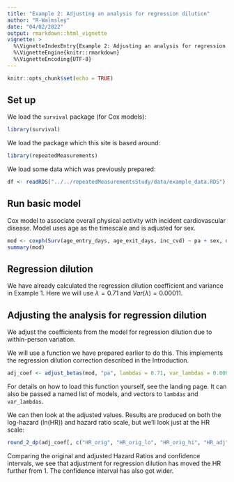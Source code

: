 ```yaml
---
title: "Example 2: Adjusting an analysis for regression dilution"
author: "R-Walmsley"
date: "04/02/2022"
output: rmarkdown::html_vignette
vignette: >
  %\VignetteIndexEntry{Example 2: Adjusting an analysis for regression dilution}
  %\VignetteEngine{knitr::rmarkdown}
  %\VignetteEncoding{UTF-8}
---
```


```r
knitr::opts_chunk$set(echo = TRUE)
```

## Set up 

We load the `survival` package (for Cox models):
```r
library(survival)
```

We load the package which this site is based around:
```r
library(repeatedMeasurements)
```

We load some data which was previously prepared:
```r
df <- readRDS("../../repeatedMeasurementsStudy/data/example_data.RDS")
```

## Run basic model

Cox model to associate overall physical activity with incident cardiovascular disease. Model uses age as the timescale and is adjusted for sex.
```r
mod <- coxph(Surv(age_entry_days, age_exit_days, inc_cvd) ~ pa + sex, df)
summary(mod)
```

## Regression dilution 

We have already calculated the regression dilution coefficient and variance in Example 1. Here we will use $\lambda = 0.71$ and $Var(\lambda) = 0.00011$.

## Adjusting the analysis for regression dilution 

We adjust the coefficients from the model for regression dilution due to within-person variation. 

We will use a function we have prepared earlier to do this. This implements the regression dilution correction described in the Introduction. 

```r
adj_coef <- adjust_betas(mod, "pa", lambdas = 0.71, var_lambdas = 0.00011)
```

For details on how to load this function yourself, see the landing page. It can also be passed a named list of models, and vectors to `lambdas` and `var_lambdas`. 

We can then look at the adjusted values. Results are produced on both the log-hazard (ln(HR)) and hazard ratio scale, but we'll look just at the HR scale:
```r
round_2_dp(adj_coef[, c("HR_orig", "HR_orig_lo", "HR_orig_hi", "HR_adj", "HR_adj_lo", "HR_adj_hi")])
```

Comparing the original and adjusted Hazard Ratios and confidence intervals, we see that adjustment for regression dilution has moved the HR further from 1. The confidence interval has also got wider. 

